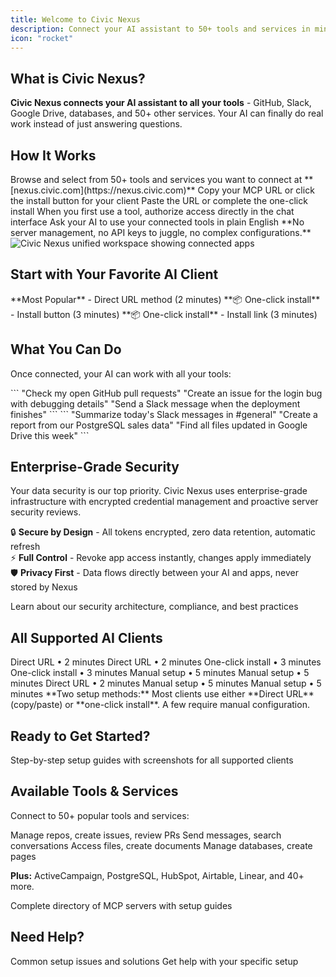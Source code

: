 ```yaml
---
title: Welcome to Civic Nexus
description: Connect your AI assistant to 50+ tools and services in minutes
icon: "rocket"
---
```


## What is Civic Nexus?

**Civic Nexus connects your AI assistant to all your tools** - GitHub, Slack, Google Drive, databases, and 50+ other services. Your AI can finally do real work instead of just answering questions.

## How It Works

<Steps>
  <Step title="Visit nexus.civic.com">
    Browse and select from 50+ tools and services you want to connect at **[nexus.civic.com](https://nexus.civic.com)**
  </Step>
  <Step title="Get Your Connection">
    Copy your MCP URL or click the install button for your client
  </Step>
  <Step title="Connect Your AI Client">
    Paste the URL or complete the one-click install
  </Step>
  <Step title="Authorize Your Tools">
    When you first use a tool, authorize access directly in the chat interface
  </Step>
  <Step title="Start Using">
    Ask your AI to use your connected tools in plain English
  </Step>
</Steps>

<Note>
**No server management, no API keys to juggle, no complex configurations.**
</Note>

<Frame caption="Civic Nexus connects your tools in one secure workspace">
  <img
    className="rounded-lg"
    src="https://placehold.co/800x400/e0e7ff/6366f1?text=Civic+Nexus+Unified+Workspace"
    alt="Civic Nexus unified workspace showing connected apps"
  />
</Frame>

## Start with Your Favorite AI Client

<CardGroup cols={3}>
  <Card title="Claude Desktop" icon="desktop" href="/nexus/quickstart/clients/claude-desktop">
    **Most Popular** - Direct URL method (2 minutes)
  </Card>
  <Card title="Cursor" icon="code" href="/nexus/quickstart/clients/cursor">
    **📦 One-click install** - Install button (3 minutes)
  </Card>
  <Card title="VS Code" icon="code" href="/nexus/quickstart/clients/vscode">
    **📦 One-click install** - Install link (3 minutes)
  </Card>
</CardGroup>

## What You Can Do

Once connected, your AI can work with all your tools:

<Tabs>
  <Tab title="For Developers">
    ```
    "Check my open GitHub pull requests"
    "Create an issue for the login bug with debugging details"
    "Send a Slack message when the deployment finishes"
    ```
  </Tab>
  <Tab title="For Teams">
    ```
    "Summarize today's Slack messages in #general"
    "Create a report from our PostgreSQL sales data"
    "Find all files updated in Google Drive this week"
    ```
  </Tab>
</Tabs>

## Enterprise-Grade Security

<Note>
  Your data security is our top priority. Civic Nexus uses enterprise-grade infrastructure with encrypted credential management and proactive server security reviews.
</Note>

🔒 **Secure by Design** - All tokens encrypted, zero data retention, automatic refresh  
⚡ **Full Control** - Revoke app access instantly, changes apply immediately  
🛡️ **Privacy First** - Data flows directly between your AI and apps, never stored by Nexus

<Card title="Complete Security Details" icon="shield-check" href="/nexus/reference/security">
  Learn about our security architecture, compliance, and best practices
</Card>

## All Supported AI Clients

<CardGroup cols={3}>
  <Card title="Claude Desktop" icon="desktop" href="/nexus/quickstart/clients/claude-desktop">
    Direct URL • 2 minutes
  </Card>
  <Card title="Claude.ai" icon="globe" href="/nexus/quickstart/clients/claude-web">
    Direct URL • 2 minutes
  </Card>
  <Card title="Cursor" icon="code" href="/nexus/quickstart/clients/cursor">
    One-click install • 3 minutes
  </Card>
  <Card title="VS Code" icon="code" href="/nexus/quickstart/clients/vscode">
    One-click install • 3 minutes
  </Card>
  <Card title="JetBrains IDEs" icon="command" href="/nexus/quickstart/clients/jetbrains">
    Manual setup • 5 minutes
  </Card>
  <Card title="Windsurf" icon="wind" href="/nexus/quickstart/clients/windsurf">
    Manual setup • 5 minutes
  </Card>
  <Card title="Goose" icon="terminal" href="/nexus/quickstart/clients/goose">
    Direct URL • 2 minutes
  </Card>
  <Card title="Claude Code" icon="terminal" href="/nexus/quickstart/clients/claude-code">
    Manual setup • 5 minutes
  </Card>
  <Card title="Gemini CLI" icon="google" href="/nexus/quickstart/clients/gemini">
    Manual setup • 5 minutes
  </Card>
</CardGroup>

<Info>
**Two setup methods:** Most clients use either **Direct URL** (copy/paste) or **one-click install**. A few require manual configuration.
</Info>

## Ready to Get Started?

<Card title="Choose Your AI Client and Get Connected" icon="rocket" href="/nexus/quickstart">
  Step-by-step setup guides with screenshots for all supported clients
</Card>

## Available Tools & Services

Connect to 50+ popular tools and services:

<CardGroup cols={2}>
  <Card title="GitHub" icon="github" href="/nexus/reference/servers/github">
    Manage repos, create issues, review PRs
  </Card>
  <Card title="Slack" icon="slack" href="/nexus/reference/servers/slack">
    Send messages, search conversations
  </Card>
  <Card title="Google Drive" icon="google-drive" href="/nexus/reference/servers/googledrive">
    Access files, create documents
  </Card>
  <Card title="Notion" icon="notion" href="/nexus/reference/servers/notion">
    Manage databases, create pages
  </Card>
</CardGroup>

**Plus:** ActiveCampaign, PostgreSQL, HubSpot, Airtable, Linear, and 40+ more.

<Card title="Browse All Available Tools" icon="server" href="/nexus/reference/servers">
  Complete directory of MCP servers with setup guides
</Card>

## Need Help?

<CardGroup cols={2}>
  <Card title="Troubleshooting" icon="wrench" href="/nexus/troubleshooting">
    Common setup issues and solutions
  </Card>
  <Card title="Contact Support" icon="message-circle" href="https://civickey.typeform.com/to/qJ5mieBw">
    Get help with your specific setup
  </Card>
</CardGroup>

